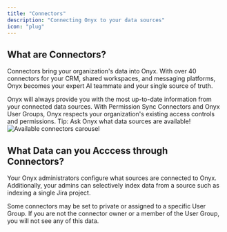```yaml
---
title: "Connectors"
description: "Connecting Onyx to your data sources"
icon: "plug"
---
```


## What are Connectors?

Connectors bring your organization's data into Onyx. With over 40 connectors for your CRM, shared workspaces,
and messaging platforms, Onyx becomes your expert AI teammate and your single source of truth.

<Card title="Reliable and Consistent Results" icon="handshake">
  Onyx will always provide you with the most up-to-date information from your connected data sources.
</Card>

<Card title="Permission-Aware" icon="shield-check">
  With Permission Sync Connectors and Onyx User Groups,
  Onyx respects your organization's existing access controls and permissions.
</Card>

<Tip>
  Tip: Ask Onyx what data sources are available!
</Tip>

<img className="rounded-image" src="/assets/overview/GENERIC_PLACEHOLDER.png" alt="Available connectors carousel" />

## What Data can you Acccess through Connectors?

Your Onyx administrators configure what sources are connected to Onyx. Additionally,
your admins can selectively index data from a source such as indexing a single Jira project.

Some connectors may be set to private or assigned to a specific User Group.
If you are not the connector owner or a member of the User Group, you will not see any of this data.

<CardGroup columns={2}>
  <Card title="Admins: Configure Your First Connector" icon="wrench" href="/admin/connectors/overview" horizontal/>
    <Card title="Users: Ask Onyx What Data is Available" icon="comment-dots" href="/overview/core_features/chat" horizontal/>
</CardGroup>
